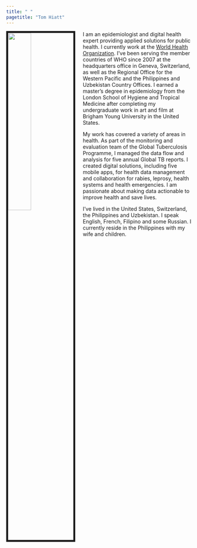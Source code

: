 ```yaml
---
title: " "
pagetitle: "Tom Hiatt"
---
```


<link rel="stylesheet" href="styles.css" type="text/css">
<link rel="stylesheet" href="academicicons/css/academicons.min.css"/>

<img src="images/TomHiatt.jpg" style="width:35%; border:5px solid; margin-right: 20px" align="left">

I am an epidemiologist and digital health expert providing applied solutions for public health. I currently work at the [World Health Organization](https://www.who.int/). I've been serving the member countries of WHO since 2007 at the headquarters office in Geneva, Switzerland, as well as the Regional Office for the Western Pacific and the Philippines and Uzbekistan Country Offices. I earned a master’s degree in epidemiology from the London School of Hygiene and Tropical Medicine after completing my undergraduate work in art and film at Brigham Young University in the United States.

My work has covered a variety of areas in health. As part of the monitoring and evaluation team of the Global Tuberculosis Programme, I managed the data flow and analysis for five annual Global TB reports. I created digital solutions, including five mobile apps, for health data management and collaboration for rabies, leprosy, health systems and health emergencies. I am passionate about making data actionable to improve health and save lives. 

I've lived in the United States, Switzerland, the Philippines and Uzbekistan. I speak English, French, Filipino and some Russian. I currently reside in the Philippines with my wife and children. 
